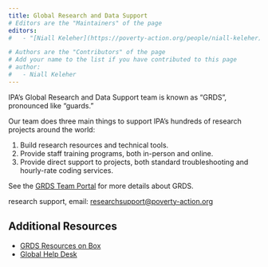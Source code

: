 ```yaml
---
title: Global Research and Data Support
# Editors are the "Maintainers" of the page
editors:
#   - "[Niall Keleher](https://poverty-action.org/people/niall-keleher)"

# Authors are the "Contributors" of the page
# Add your name to the list if you have contributed to this page
# author:
#   - Niall Keleher
---
```


IPA's Global Research and Data Support team is known as "GRDS", pronounced like
"guards."

Our team does three main things to support IPA's hundreds of research projects around
the world:

1. Build research resources and technical tools.
1. Provide staff training programs, both in-person and online.
1. Provide direct support to projects, both standard troubleshooting and hourly-rate
   coding services.

See the [GRDS Team Portal](https://sites.google.com/poverty-action.org/grds/home) for
more details about GRDS.

research support, email:
[researchsupport@poverty-action.org](mailto:researchsupport@poverty-action.org)

## Additional Resources

- [GRDS Resources on Box](https://ipastorage.box.com/v/research-team)
- [Global Help Desk](https://poverty-action.my.site.com/support/s/research-knowledge)
